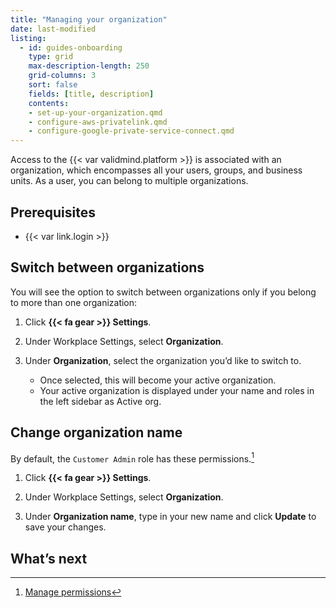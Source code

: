 ```yaml
---
title: "Managing your organization"
date: last-modified
listing:
  - id: guides-onboarding
    type: grid
    max-description-length: 250
    grid-columns: 3
    sort: false
    fields: [title, description]
    contents:
    - set-up-your-organization.qmd
    - configure-aws-privatelink.qmd
    - configure-google-private-service-connect.qmd
---
```


Access to the {{< var validmind.platform >}} is associated with an organization, which encompasses all your users, groups, and business units. As a user, you can belong to multiple organizations.

## Prerequisites

- {{< var link.login >}}

## Switch between organizations

You will see the option to switch between organizations only if you belong to more than one organization:

1. Click **{{< fa gear >}} Settings**. 

2. Under Workplace Settings, select **Organization**.

3. Under **Organization**, select the organization you'd like to switch to.

    - Once selected, this will become your active organization. 
    - Your active organization is displayed under your name and roles in the left sidebar as Active org.

## Change organization name

::: {.callout title="To change your organization's name, you must have permission to read and update your organization."}
By default, the `Customer Admin` role has these permissions.[^1]
:::

1. Click **{{< fa gear >}} Settings**. 

2. Under Workplace Settings, select **Organization**.

3. Under **Organization name**, type in your new name and click **Update** to save your changes.

## What's next

:::{#guides-onboarding}
:::



<!-- FOOTNOTES -->

[^1]: [Manage permissions](/guide/configuration/manage-permissions.qmd)
